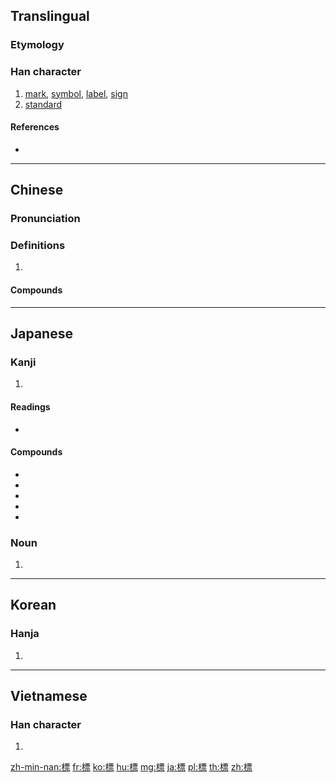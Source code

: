 {{also|标}}
==Translingual==

===Etymology===
{{Han compound|木|票|c1=s|c2=p|ls=psc}}

===Han character===
{{Han char|rn=75|rad=木|as=11|sn=15|four=41991|canj=DMWF|ids=⿰木票}}

# [[mark]], [[symbol]], [[label]], [[sign]]
# [[standard]]

====References====
* {{Han ref|kx=0550.120|dkj=15442|dj=0938.070|hdz=21277.010|uh=6A19|ud=27161|bh=BCD0|bd=48336}}

----

==Chinese==
{{zh-forms|s=标}}

===Pronunciation===
{{zh-pron
|m=biāo
|c=biu1
|h=pfs=pêu/phêu
|mn=pio/piau/phiau
|mn_note=pio - vernacular, piau, phiau - literary
|mc=y
|oc=y
|ma=Zh-biao.ogg
|cat=n
}}

===Definitions===
{{zh-hanzi}}

# {{rfdef|lang=zh}}

====Compounds====
{{zh-der|標記|標牌|貼標機|標準}}

----

==Japanese==

===Kanji===
{{ja-kanji|grade=4|rs=木11}}

# {{defn|lang=ja|sort=木11}}

====Readings====
* {{ja-readings|goon=[[ひょう]] (hyō)|kanon=[[ひょう]] (hyō)|kun=[[こずえ]] (kozue), [[すえ]] (sue), [[しるし]] (shirushi)}}

====Compounds====
* {{l|ja|sc=Jpan|標識|tr=ひょうしき, hyōshiki}}
* {{l|ja|sc=Jpan|標準|tr=ひょうじゅん, hyōjun}}
* {{l|ja|sc=Jpan|目標|tr=もくひょう, mokuhyō}}
* {{l|ja|sc=Jpan|道標|tr=どうひょう, dōhyō}}
* {{l|ja|sc=Jpan|標語|tr=ひょうご, hyōgo}}

===Noun===
{{ja-noun|しるし}}

# {{alternative form of|印|lang=ja|sort=しるし}}

----

==Korean==

===Hanja===
{{ko-hanja|hangeul=표|eumhun=|rv=pyo|mr=p'yo|y=phyo}}

# {{defn|lang=ko|sort=木11}}

----

==Vietnamese==

===Han character===
{{vi-hantu|[[bêu]], [[nêu]], [[tiêu]], [[têu]]|rs=木11}}

# {{defn|lang=vi|sort=木11}}

[[zh-min-nan:標]]
[[fr:標]]
[[ko:標]]
[[hu:標]]
[[mg:標]]
[[ja:標]]
[[pl:標]]
[[th:標]]
[[zh:標]]